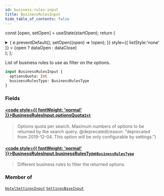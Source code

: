 ```yaml
---
id: business-rules-input
title: BusinessRulesInput
hide_table_of_contents: false
---
```






const [open, setOpen] = useState(startOpen);
return (
<details {...(open ? { open: true } : {})} className="details" style={{ border:'none', boxShadow:'none', background:'var(--ifm-background-color)' }}>
<summary
onClick={(e) => {
e.preventDefault();
setOpen((open) => !open);
}}
style={{ listStyle:'none' }} >
{open ? dataOpen : dataClose}
</summary>
{open && children}
</details>
);
};

List of business rules to use as filter on the options.

```graphql
input BusinessRulesInput {
  optionsQuota: Int
  businessRulesType: BusinessRulesType
}
```

### Fields

#### [<code style={{ fontWeight: 'normal' }}>BusinessRulesInput.<b>optionsQuota</b></code>](#)<Bullet />[`Int`](/api/scalars/int) <Badge class="badge badge--secondary" text="scalar"/>

> Options quota per search. Maximum numbers of options to be returned by the search query.
> @deprecated(reason: "deprecated from 2019-12-04. This option will be only configurable by settings.")

#### [<code style={{ fontWeight: 'normal' }}>BusinessRulesInput.<b>businessRulesType</b></code>](#)<Bullet />[`BusinessRulesType`](/api/enums/business-rules-type) <Badge class="badge badge--secondary" text="enum"/>

> Different business rules to filter the returned options.

### Member of

[`HotelSettingsInput`](/api/inputs/hotel-settings-input) <Badge class="badge badge--secondary" text="input"/><Bullet />[`SettingsBaseInput`](/api/inputs/settings-base-input) <Badge class="badge badge--secondary" text="input"/>
